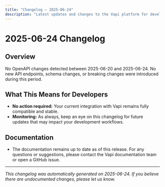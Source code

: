 ```yaml
---
title: "Changelog – 2025-06-24"
description: "Latest updates and changes to the Vapi platform for developers."
---
```


# 2025-06-24 Changelog

## Overview
No OpenAPI changes detected between 2025-06-20 and 2025-06-24. No new API endpoints, schema changes, or breaking changes were introduced during this period.

## What This Means for Developers
- **No action required:** Your current integration with Vapi remains fully compatible and stable.
- **Monitoring:** As always, keep an eye on this changelog for future updates that may impact your development workflows.

## Documentation
- The documentation remains up to date as of this release. For any questions or suggestions, please contact the Vapi documentation team or open a GitHub issue.

---

*This changelog was automatically generated on 2025-06-24. If you believe there are undocumented changes, please let us know.*

